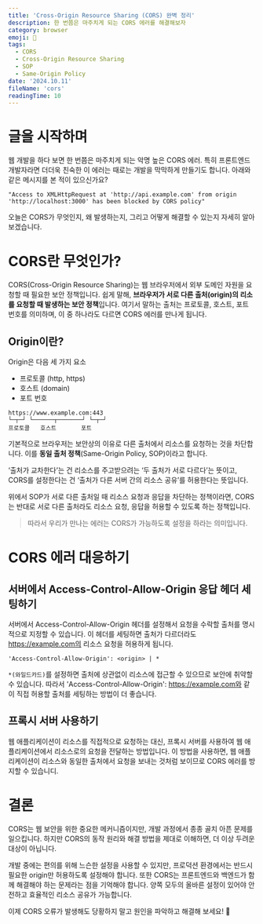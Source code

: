 ```yaml
---
title: 'Cross-Origin Resource Sharing (CORS) 완벽 정리'
description: 한 번쯤은 마주치게 되는 CORS 에러를 해결해보자
category: browser
emoji: 🚨
tags:
  - CORS
  - Cross-Origin Resource Sharing
  - SOP
  - Same-Origin Policy
date: '2024.10.11'
fileName: 'cors'
readingTime: 10
---
```


# 글을 시작하며

웹 개발을 하다 보면 한 번쯤은 마주치게 되는 악명 높은 CORS 에러. 특히 프론트엔드 개발자라면 더더욱 친숙한 이 에러는 때로는 개발을 막막하게 만들기도 합니다.
아래와 같은 메시지를 본 적이 있으신가요?

```
"Access to XMLHttpRequest at 'http://api.example.com' from origin 'http://localhost:3000' has been blocked by CORS policy"
```

오늘은 CORS가 무엇인지, 왜 발생하는지, 그리고 어떻게 해결할 수 있는지 자세히 알아보겠습니다.

# CORS란 무엇인가?

CORS(Cross-Origin Resource Sharing)는 웹 브라우저에서 외부 도메인 자원을 요청할 때 필요한 보안 정책입니다. 쉽게 말해, **브라우저가 서로 다른 출처(origin)의 리소를 요청할 때 발생하는 보안 정책**입니다.
여기서 말하는 출처는 프로토콜, 호스트, 포트 번호를 의미하며, 이 중 하나라도 다르면 CORS 에러를 만나게 됩니다.

## Origin이란?

Origin은 다음 세 가지 요소

- 프로토콜 (http, https)
- 호스트 (domain)
- 포트 번호

```
https://www.example.com:443
└─┬─┘ └──────┬───────┘ └─┬─┘
프로토콜   호스트       포트
```

기본적으로 브라우저는 보안상의 이유로 다른 출처에서 리소스를 요청하는 것을 차단합니다. 이를 **동일 출처 정책**(Same-Origin Policy, SOP)이라고 합니다.

‘출처가 교차한다’는 건 리소스를 주고받으려는 ‘두 출처가 서로 다르다’는 뜻이고, CORS를 설정한다는 건 ‘출처가 다른 서버 간의 리소스 공유’를 허용한다는 뜻입니다.

위에서 SOP가 서로 다른 출처일 때 리소스 요청과 응답을 차단하는 정책이라면, CORS는 반대로 서로 다른 출처라도 리소스 요청, 응답을 허용할 수 있도록 하는 정책입니다.

> 따라서 우리가 만나는 에러는 CORS가 가능하도록 설정을 하라는 의미입니다.

# CORS 에러 대응하기

## 서버에서 Access-Control-Allow-Origin 응답 헤더 세팅하기

서버에서 Access-Control-Allow-Origin 헤더를 설정해서 요청을 수락할 출처를 명시적으로 지정할 수 있습니다. 이 헤더를 세팅하면 출처가 다르더라도 https://example.com의 리소스 요청을 허용하게 됩니다.

```
'Access-Control-Allow-Origin': <origin> | *
```

`*(와일드카드)`를 설정하면 출처에 상관없이 리소스에 접근할 수 있으므로 보안에 취약할 수 있습니다. 따라서 'Access-Control-Allow-Origin': https://example.com와 같이 직접 허용할 출처를 세팅하는 방법이 더 좋습니다.

## 프록시 서버 사용하기

웹 애플리케이션이 리소스를 직접적으로 요청하는 대신, 프록시 서버를 사용하여 웹 애플리케이션에서 리소스로의 요청을 전달하는 방법입니다. 이 방법을 사용하면, 웹 애플리케이션이 리소스와 동일한 출처에서 요청을 보내는 것처럼 보이므로 CORS 에러를 방지할 수 있습니디.

# 결론

CORS는 웹 보안을 위한 중요한 메커니즘이지만, 개발 과정에서 종종 골치 아픈 문제를 일으킵니다. 하지만 CORS의 동작 원리와 해결 방법을 제대로 이해하면, 더 이상 두려운 대상이 아닙니다.

개발 중에는 편의를 위해 느슨한 설정을 사용할 수 있지만, 프로덕션 환경에서는 반드시 필요한 origin만 허용하도록 설정해야 합니다. 또한 CORS는 프론트엔드와 백엔드가 함께 해결해야 하는 문제라는 점을 기억해야 합니다. 양쪽 모두의 올바른 설정이 있어야 안전하고 효율적인 리소스 공유가 가능합니다.

이제 CORS 오류가 발생해도 당황하지 말고 원인을 파악하고 해결해 보세요! 🚀
